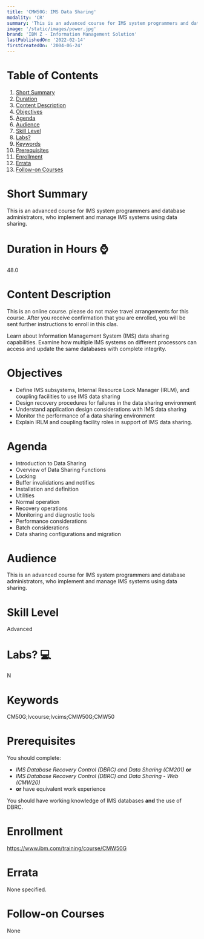 ```yaml
---
title: 'CMW50G: IMS Data Sharing'
modality: 'CR'
summary: 'This is an advanced course for IMS system programmers and database administrators, who implement and manage IMS systems using data sharing.'
image: '/static/images/power.jpg'
brand: 'IBM Z - Information Management Solution'
lastPublishedOn: '2022-02-14'
firstCreatedOn: '2004-06-24'
---
```

# Table of Contents
1.  [Short Summary](#short-summary)
2.  [Duration](#duration-in-hours-)
3.  [Content Description](#content-description)
4.  [Objectives](#objectives)
5.  [Agenda](#agenda)
6.  [Audience](#audience)
7.  [Skill Level](#skill-level)
8.  [Labs?](#labs-)
9.  [Keywords](#keywords)
10. [Prerequisites](#prerequisites)
11. [Enrollment](#enrollment)
12. [Errata](#errata)
13. [Follow-on Courses](#follow-on-courses)

# Short Summary
This is an advanced course for IMS system programmers and database administrators, who implement and manage IMS systems using data sharing.

# Duration in Hours ⌚
48.0

# Content Description
This is an online course. please do not make travel arrangements for this course. After you receive confirmation that you are enrolled, you will be sent further instructions to enroll in this clas.


Learn about Information Management System (IMS) data sharing capabilities. Examine how multiple IMS systems on different processors can access and update the same databases with complete integrity.



# Objectives
* Define IMS subsystems, Internal Resource Lock Manager (IRLM), and coupling facilities to use IMS data sharing
* Design recovery procedures for failures in the data sharing environment
* Understand application design considerations with IMS data sharing
* Monitor the performance of a data sharing environment
* Explain IRLM and coupling facility roles in support of IMS data sharing.


# Agenda
* Introduction to Data Sharing
* Overview of Data Sharing Functions
* Locking
* Buffer invalidations and notifies
* Installation and definition
* Utilities
* Normal operation
* Recovery operations
* Monitoring and diagnostic tools
* Performance considerations
* Batch considerations
* Data sharing configurations and migration


# Audience
This is an advanced course for IMS system programmers and database administrators, who implement and manage IMS systems using data sharing.



# Skill Level
Advanced            

# Labs? 💻
N

# Keywords
CM50G;lvcourse;lvcims;CMW50G;CMW50

# Prerequisites
You should complete:


* *IMS Database Recovery Control (DBRC) and Data Sharing (CM201)* **or**
* *IMS Database Recovery Control (DBRC) and Data Sharing - Web (CMW20)*
* **or** have equivalent work experience


You should have working knowledge of IMS databases **and** the use of DBRC.



# Enrollment
https://www.ibm.com/training/course/CMW50G

# Errata
None specified.

# Follow-on Courses
None

